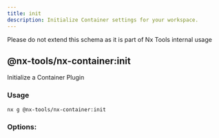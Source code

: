 ```yaml
---
title: init
description: Initialize Container settings for your workspace.
---
```


<Callout title="Schema for internal use only" type="error">
  Please do not extend this schema as it is part of Nx Tools internal usage
</Callout>

## @nx-tools/nx-container:init

Initialize a Container Plugin

### Usage

```bash
nx g @nx-tools/nx-container:init
```

### Options:

<AutoTypeTable path="../../packages/nx-container/src/generators/init/schema.d.ts" name="Schema" />